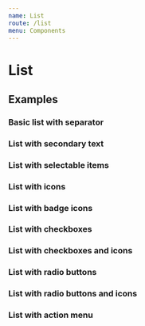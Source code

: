 ```yaml
---
name: List
route: /list
menu: Components
---
```


# List

<limel-props name="limel-list" />

## Examples

### Basic list with separator

<limel-example name="limel-example-list" /> 

### List with secondary text

<limel-example name="limel-example-list-secondary" path="list" /> 

### List with selectable items

<limel-example name="limel-example-list-selectable" path="list" /> 

### List with icons

<limel-example name="limel-example-list-icons" path="list" /> 

### List with badge icons

<limel-example name="limel-example-list-badge-icons" path="list" />

### List with checkboxes

<limel-example name="limel-example-list-checkbox" path="list" />

### List with checkboxes and icons

<limel-example name="limel-example-list-checkbox-icons" path="list" />

### List with radio buttons

<limel-example name="limel-example-list-radio-button" path="list" />

### List with radio buttons and icons

<limel-example name="limel-example-list-radio-button-icons" path="list" />

### List with action menu

<limel-example name="limel-example-list-action" path="list" />
